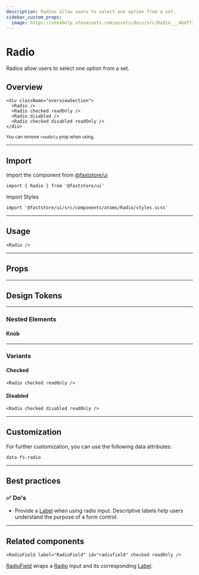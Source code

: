 ```yaml
---
description: Radios allow users to select one option from a set.
sidebar_custom_props:
  image: https://vtexhelp.vtexassets.com/assets/docs/src/Radio___4bdff3538eb6a18e99c6f5a9c1043468.png
---
```



# Radio

Radios allow users to select one option from a set.

## Overview

```tsx live
<div className="overviewSection">
  <Radio />
  <Radio checked readOnly />
  <Radio disabled />
  <Radio checked disabled readOnly />
</div>
```

<small>
  You can remove <code>readOnly</code> prop when using.
</small>

---

## Import

Import the component from <a href="https://www.faststore.dev/reference/ui/get-started-faststore-ui">@faststore/ui</a>

```tsx
import { Radio } from '@faststore/ui'
```

Import Styles

```tsx
import '@faststore/ui/src/components/atoms/Radio/styles.scss'
```

---

## Usage

```tsx live
<Radio />
```

---

## Props

<PropsSection name="Radio" />

---

## Design Tokens

<TokenTable>
  <TokenRow token="--fs-radio-width" value="1.25rem" />
  <TokenRow token="--fs-radio-height" value="var(--fs-radio-width)" />
  <TokenDivider />
  <TokenRow token="--fs-radio-border-width" value="var(--fs-border-width)" />
  <TokenRow
    token="--fs-radio-border-radius"
    value="var(--fs-border-radius-circle)"
  />
  <TokenRow
    token="--fs-radio-border-color"
    value="var(--fs-border-color)"
    isColor
  />
  <TokenRow
    token="--fs-radio-border-color-hover"
    value="var(--fs-border-color-hover)"
    isColor
  />
  <TokenDivider />
  <TokenRow
    token="--fs-radio-transition"
    value="border var(--fs-transition-timing) var(--fs-transition-function), background-color var(--fs-transition-timing) var(--fs-transition-function), box-shadow var(--fs-transition-timing) var(--fs-transition-function)"
  />
  <TokenDivider />
  <TokenRow
    token="--fs-radio-bkg-color-hover"
    value="var(--fs-color-primary-bkg-light)"
    isColor
  />
  <TokenRow
    token="--fs-radio-shadow-hover"
    value="0 0 0 var(--fs-radio-border-width) var(--fs-border-color-active)"
  />
</TokenTable>

---

### Nested Elements

#### Knob

<TokenTable>
  <TokenRow token="--fs-radio-knob-width" value="var(--fs-spacing-1)" />
  <TokenRow token="--fs-radio-knob-height" value="var(--fs-radio-knob-width)" />
  <TokenRow
    token="--fs-radio-knob-bkg-color"
    value="var(--fs-color-body-bkg)"
    isColor
  />
  <TokenRow
    token="--fs-radio-knob-disabled-bkg-color"
    value="var(--fs-color-neutral-5)"
    isColor
  />
</TokenTable>

---

### Variants

#### Checked

```tsx live
<Radio checked readOnly />
```

<TokenTable>
  <TokenRow
    token="--fs-radio-checked-bkg-color"
    value="var(--fs-color-primary-bkg)"
    isColor
  />
  <TokenRow
    token="--fs-radio-checked-bkg-color-hover"
    value="var(--fs-color-primary-bkg-hover)"
    isColor
  />
</TokenTable>

#### Disabled

```tsx live
<Radio checked disabled readOnly />
```

<TokenTable>
  <TokenRow
    token="--fs-radio-disabled-bkg-color"
    value="var(--fs-color-disabled-bkg)"
    isColor
  />
  <TokenRow
    token="--fs-radio-disabled-border-width"
    value="var(--fs-radio-border-width)"
  />
  <TokenRow
    token="--fs-radio-disabled-border-color"
    value="var(--fs-border-color-disabled)"
    isColor
  />
  <TokenRow
    token="--fs-radio-disabled-text-color"
    value="var(--fs-color-disabled-text)"
    isColor
  />
</TokenTable>

---

## Customization

For further customization, you can use the following data attributes:

`data-fs-radio`

---

## Best practices

### ✅ Do's

- Provide a [Label](/reference/ui/atoms/Label) when using radio input. Descriptive labels help users understand the purpose of a form control.

---

## Related components

```tsx live
<RadioField label="RadioField" id="radiofield" checked readOnly />
```

[RadioField](/reference/ui/molecules/RadioField) wraps a [Radio](/reference/ui/atoms/Radio) input and its corresponding [Label](/reference/ui/atoms/Label).
